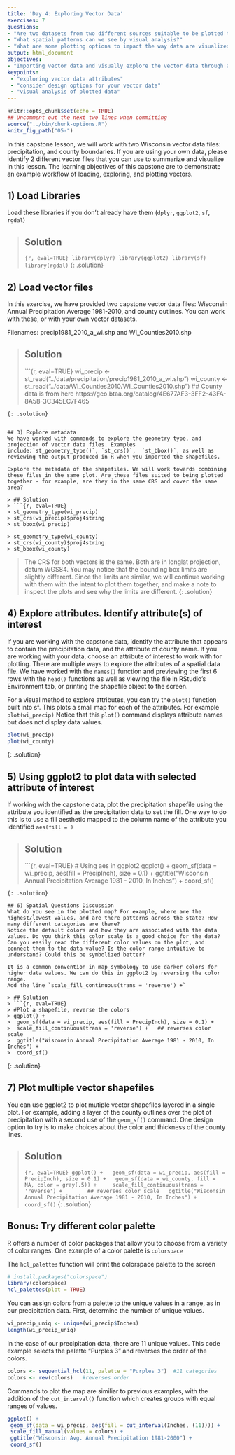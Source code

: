 ```yaml
---
title: 'Day 4: Exploring Vector Data'
exercises: 7
questions: 
- "Are two datasets from two different sources suitable to be plotted together?" 
- "What spatial patterns can we see by visual analysis?"  
- "What are some plotting options to impact the way data are visualized?" 
output: html_document
objectives:
- "Importing vector data and visually explore the vector data through attributes and by visualization."
keypoints: 
 - "exploring vector data attributes"
 - "consider design options for your vector data"
 - "visual analysis of plotted data"
---
```


```r
knitr::opts_chunk$set(echo = TRUE)
## Uncomment out the next two lines when committing
source("../bin/chunk-options.R")
knitr_fig_path("05-")
```

In this capstone lesson, we will work with two Wisconsin vector data files: precipitation, and county boundaries. If you are using your own data, please identify 2 different vector files that you can use to summarize and visualize in this lesson. The learning objectives of this capstone are to demonstrate an example workflow of loading, exploring, and plotting vectors. 

## 1) Load Libraries 
Load these libraries if you don't already have them (`dplyr`, `ggplot2`, `sf`, `rgdal`)


> ## Solution
> ```{r, eval=TRUE}
> library(dplyr)
> library(ggplot2)
> library(sf)
> library(rgdal)
> ```
{: .solution}

## 2) Load vector files
In this exercise, we have provided two capstone vector data files: Wisconsin Annual Precipitation Average 1981-2010, and county outlines. You can work with these, or with your own vector datasets.

Filenames: precip1981_2010_a_wi.shp  and  WI_Counties2010.shp

> ## Solution
> ```{r, eval=TRUE}
> wi_precip <- st_read("../data/precipitation/precip1981_2010_a_wi.shp")
> wi_county <- st_read("../data/WI_Counties2010/WI_Counties2010.shp")
> ## County data is from here  https://geo.btaa.org/catalog/4E677AF3-3FF2-43FA-8A58-3C345EC7F465
```
{: .solution}


## 3) Explore metadata
We have worked with commands to explore the geometry type, and projection of vector data files. Examples include:`st_geometry_type()`, `st_crs()`,  `st_bbox()`, as well as reviewing the output produced in R when you imported the shapefiles. 

Explore the metadata of the shapefiles. We will work towards combining these files in the same plot. Are these files suited to being plotted together - for example, are they in the same CRS and cover the same area? 

> ## Solution
> ```{r, eval=TRUE}
> st_geometry_type(wi_precip)
> st_crs(wi_precip)$proj4string
> st_bbox(wi_precip)

> st_geometry_type(wi_county)
> st_crs(wi_county)$proj4string
> st_bbox(wi_county)

```
> The CRS for both vectors is the same. Both are in longlat projection, datum WGS84.
> You may notice that the bounding box limits are slightly different. Since the limits are similar, we will continue working with them with the intent to plot them together, and make a note to inspect the plots and see why the limits are different. 
{: .solution}

## 4) Explore attributes. Identify attribute(s) of interest
If you are working with the capstone data, identify the attribute that appears to contain the precipitation data, and the attribute of county name. If you are working with your data, choose an attribute of interest to work with for plotting.
There are multiple ways to explore the attributes of a spatial data file. We have worked with the `names()` function and previewing the first 6 rows with the `head()` functions as well as viewing the file in RStudio's Environment tab, or printing the shapefile object to the screen.

For a visual method to explore attributes, you can try the `plot()` function built into sf. This plots a small map for each of the attributes. For example 
`plot(wi_precip)`
Notice that this `plot()` command displays attribute names but does not display data values.
```r
plot(wi_precip)
plot(wi_county)
```
{: .solution}

## 5) Using ggplot2 to plot data with selected attribute of interest
If working with the capstone data,  plot the precipitation shapefile using the attribute you identified as the precipitation data to set the fill. One way to do this is to use a fill aesthetic mapped to the column name of the attribute you identified `aes(fill = )`  



> ## Solution
> ```{r, eval=TRUE}
> # Using aes in  ggplot2 
> ggplot() +
>  geom_sf(data = wi_precip, aes(fill = PrecipInch), size = 0.1) +
>  ggtitle("Wisconsin Annual Precipitation Average 1981 - 2010, In Inches") +
>  coord_sf()
```
{: .solution}

## 6) Spatial Questions Discussion 
What do you see in the plotted map? For example, where are the highest/lowest values, and are there patterns across the state? How many different categories are there?
Notice the default colors and how they are associated with the data values. Do you think this color scale is a good choice for the data?
Can you easily read the different color values on the plot, and connect them to the data value? Is the color range intuitive to understand? Could this be symbolized better?

It is a common convention in map symbology to use darker colors for higher data values. We can do this in ggplot2 by reversing the color range. 
Add the line `scale_fill_continuous(trans = 'reverse') +`

> ## Solution
> ```{r, eval=TRUE}
> #Plot a shapefile, reverse the colors
> ggplot() +
>  geom_sf(data = wi_precip, aes(fill = PrecipInch), size = 0.1) +
>  scale_fill_continuous(trans = 'reverse') +   ## reverses color scale     
>  ggtitle("Wisconsin Annual Precipitation Average 1981 - 2010, In Inches") +
>  coord_sf()
```
{: .solution}

## 7) Plot multiple vector shapefiles
You can use ggplot2 to plot mutiple vector shapefiles layered in a single plot. For example, adding a layer of the county outlines over the plot of precipitation with a second use of the `geom_sf()` command. One design option to try is to make choices about the color and thickness of the county lines.


> ## Solution
> ```{r, eval=TRUE}
> ggplot() +
>   geom_sf(data = wi_precip, aes(fill = PrecipInch), size = 0.1) +
>   geom_sf(data = wi_county, fill = NA, color = gray(.5)) +  
>   scale_fill_continuous(trans = 'reverse') +        ## reverses color scale
>   ggtitle("Wisconsin Annual Precipitation Average 1981 - 2010, In Inches") +
>   coord_sf()
> ```
{: .solution}


## Bonus: Try different color palette
R offers a number of color packages that allow you to choose from a variety of color ranges. One example of a color palette is  `colorspace` 

The `hcl_palettes` function will print the colorspace palette to the screen


 ```r
 # install.packages("colorspace")
 library(colorspace)
 hcl_palettes(plot = TRUE)
 ```

You can assign colors from a palette to the unique values in a range, as in our precipitation data. First, determine the number of unique values.


 ```r
 wi_precip_uniq <- unique(wi_precip$Inches)
 length(wi_precip_uniq)
 ```


In the case of our precipitation data, there are 11 unique values. This code example selects the palette "Purples 3" and reverses the order of the colors.

```r
colors <- sequential_hcl(11, palette = "Purples 3")  #11 categories
colors <- rev(colors)   #reverses order
```

Commands to plot the map are similiar to previous examples, with the addition of the `cut_interval()` function which creates groups with equal ranges of values.


 ```r
 ggplot() +
  geom_sf(data = wi_precip, aes(fill = cut_interval(Inches, (11)))) +
  scale_fill_manual(values = colors) +
  ggtitle("Wisconsin Avg. Annual Precipitation 1981-2000") +
  coord_sf()
 ```
